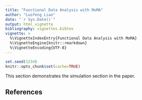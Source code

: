 ```yaml
---
title: "Functional Data Analysis with MoMA"
author: "Luofeng Liao"
date: "`r Sys.Date()`"
output: html_vignette
bibliography: vignettes.bibtex
vignette: >
  %\VignetteIndexEntry{Functional Data Analysis with MoMA}
  %\VignetteEngine{knitr::rmarkdown}
  %\VignetteEncoding{UTF-8}
---
```


```r
set.seed(1234)
knitr::opts_chunk$set(cache=TRUE)
```

This section demonstrates the simulation section in the paper.

## References


